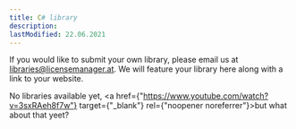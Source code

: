 ```yaml
---
title: C# library
description:
lastModified: 22.06.2021
---
```


If you would like to submit your own library, please email us at
libraries@licensemanager.at. We will feature your library here along with a
link to your website.

No libraries available yet, <a href={"https://www.youtube.com/watch?v=3sxRAeh8f7w"} target={"_blank"} rel={"noopener noreferrer"}>but what about that yeet?</a>
